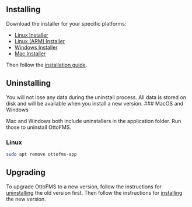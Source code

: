 
## Installing

Download the installer for your specific platforms:

- [Linux Installer](https://console.ottomatic.cloud/downloads/ottofms/latest/amd)
- [Linux (ARM) Installer](https://console.ottomatic.cloud/downloads/ottofms/latest/arm)
- [Windows Installer](https://console.ottomatic.cloud/downloads/ottofms/latest/win)
- [Mac Installer](https://console.ottomatic.cloud/downloads/ottofms/latest/mac)

Then follow the [installation guide](/getting-started/install).

## Uninstalling

<Callout type="info">
You will not lose any data during the uninstall process. All data is stored on disk and will be available when you install a new version.

</Callout>
### MacOS and Windows

Mac and Windows both include uninstallers in the application folder. Run those to uninstall OttoFMS.

### Linux

```bash copy filename="Uninstalling Linux"
sudo apt remove ottofms-app
```

## Upgrading

To upgrade OttoFMS to a new version, follow the instructions for [uninstalling](#uninstalling) the old version first. Then follow the instructions for [installing](#installing) the new version.
